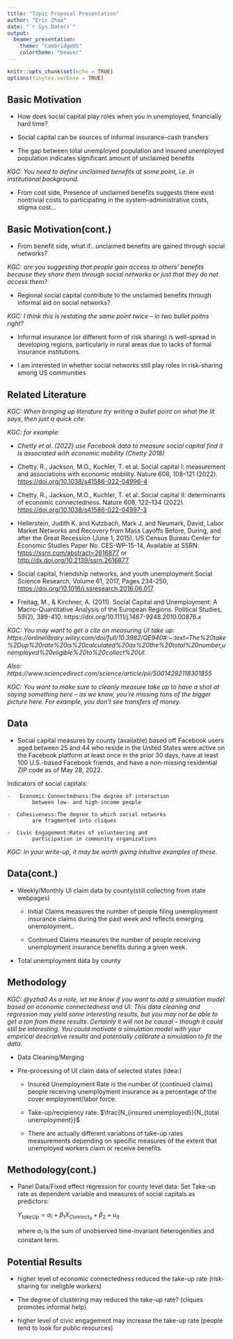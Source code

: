```yaml
---
title: "Topic Proposal Presentation"
author: "Eric Zhao"
date: "`r Sys.Date()`"
output: 
  beamer_presentation:
    theme: "CambridgeUS"
    colortheme: "beaver"
---
```


```r
knitr::opts_chunk$set(echo = TRUE)
options(tinytex.verbose = TRUE)

```

## Basic Motivation

-  How does social capital play roles when you in unemployed, financially hard time?

-  Social capital can be sources of informal insurance--cash transfers

-  The gap between total unemployed population and insured unemployed population indicates significant amount of unclaimed benefits

_KGC: You need to define unclaimed benefits at some point, i.e. in institutional background._

-  From cost side, Presence of unclaimed benefits suggests there exist nontrivial costs to participating in the system--administrative costs, stigma cost...

## Basic Motivation(cont.)
-  From benefit side, what if...unclaimed benefits are gained through social networks?

_KGC: are you suggesting that people gain access to others' benefits because they share them through social networks or just that they do not access them?_

-  Regional social capital contribute to the unclaimed benefits through informal aid on social networks?

_KGC: I think this is restating the same point twice -- in two bullet poitns right?_

-  Informal insurance (or different form of risk sharing) is well-spread in developing regions, particularly in rural areas due to lacks of formal insurance institutions.

-  I am interested in whether social networks still play roles in risk-sharing among US communities




## Related Literature

_KGC: When bringing up literature try writing a bullet point on what the lit says, then just a quick cite._

_KGC: for example:_

- _Chetty et al. (2022) use Facebook data to measure social capital find it is associated with economic mobility (Chetty 2018)_

-   Chetty, R., Jackson, M.O., Kuchler, T. et al. Social capital I: measurement and associations with economic mobility. Nature 608, 108--121 (2022). <https://doi.org/10.1038/s41586-022-04996-4>

-   Chetty, R., Jackson, M.O., Kuchler, T. et al. Social capital II: determinants of economic connectedness. Nature 608, 122--134 (2022). <https://doi.org/10.1038/s41586-022-04997-3>

-   Hellerstein, Judith K. and Kutzbach, Mark J. and Neumark, David, Labor Market Networks and Recovery from Mass Layoffs Before, During, and after the Great Recession (June 1, 2015). US Census Bureau Center for Economic Studies Paper No. CES-WP-15-14, Available at SSRN: <https://ssrn.com/abstract=2616877> or <http://dx.doi.org/10.2139/ssrn.2616877>

-   Social capital, friendship networks, and youth unemployment.Social Science Research, Volume 61, 2017, Pages 234-250,
<https://doi.org/10.1016/j.ssresearch.2016.06.017>.

-   Freitag, M., & Kirchner, A. (2011). Social Capital and Unemployment: A Macro-Quantitative Analysis of the European Regions. Political Studies, 59(2), 389-410. https://doi.org/10.1111/j.1467-9248.2010.00876.x

_KGC: You may want to get a cite on measuring UI take up: https://onlinelibrary.wiley.com/doi/full/10.3982/QE940#:~:text=The%20take%2Dup%20rate%20is%20calculated%20as%20the%20total%20number,unemployed%20eligible%20to%20collect%20UI._

_Also: https://www.sciencedirect.com/science/article/pii/S0014292118301855_

_KGC: You want to make sure to cleanly measure take up to have a shot at saying something here -- as we know, you're missing tons of the bigger picture here. For example, you don't see transfers of money._

## Data

-   Social capital measures by county (available) based off Facebook users aged between 25
and 44 who reside in the United States were active on the Facebook platform at least once in the prior 30 days, have at least 100 U.S.-based Facebook friends, and have a non-missing residential ZIP code as of May 28, 2022.
   
   Indicators of social capitals:

    -   Economic Connectedness:The degree of interaction 
            between low- and high-income people 
            
    -  Cohesiveness:The degree to which social networks 
            are fragmented into cliques 
            
    -  Civic Engagement:Rates of volunteering and 
            participation in community organizations

_KGC: In your write-up, it may be worth giving intuitive examples of these._

## Data(cont.)
-   Weekly/Monthly UI claim data by county(still collecting from state webpages)
    -   Initial Claims measures the number of people filing unemployment insurance claims during the past week and reflects emerging unemployment..

    -   Continued Claims measures the number of people receiving unemployment insurance benefits during a given week.

-   Total unemployment data by county

## Methodology 

_KGC: @yzha0 As a note, let me know if you want to add a simulation model based on economic connectedness and UI. This data cleaning and regression may yield some interesting results, but you may not be able to get a ton from these results. Certainly it will not be causal -- though it could still be interesting. You could motivate a simulation model with your empirical descriptive results and potentially calibrate a simulation to fit the data._

 -  Data Cleaning/Merging 
 
 -  Pre-processing of UI claim data of selected states (idea:)
 
    -   Insured Unemployment Rate is the number of (continued claims) people receiving unemployment insurance as a percentage of the cover employment/labor force. 

    -   Take-up/recipiency rate: $\frac{N_{insured unemployed}}{N_{total unemployment}}$ 
    
    - There are actually different variations of take-up rates measurements depending on specific measures of the extent that unemployed workers claim or receive benefits.
    
## Methodology(cont.)
- Panel Data/Fixed effect regression for county level data:
    Set Take-up rate as dependent variable and measures of social capitals as predictors:
    
    $Y_{takeUp}=\alpha_i+\beta_1 X_{Connect_{it}}+\beta_2+u_{it}$
    
    where $\alpha_i$ is the sum of unobserved time-invariant heterogenities and constant term.
    

## Potential Results

- higher level of economic connectedness reduced the take-up rate (risk-sharing for ineligble workers)

- The degree of clustering may reduced the take-up rate? (cliques promotes informal help)

- higher level of civic engagement may increase the take-up rate (people tend to look for public resources)


